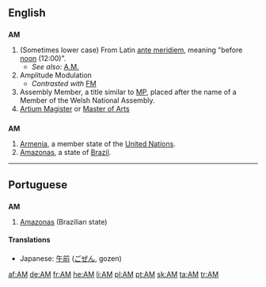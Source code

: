 {{wikipedia|AM}}
{{also|Appendix:Variations of "am"}}
==English==

==={{initialism}}===
'''AM'''

# (Sometimes lower case) From Latin [[ante meridiem]], meaning "before [[noon]] (12:00)".
#* ''See also:'' [[A.M.]]
# Amplitude Modulation
#* ''Contrasted with'' [[FM]]
# Assembly Member, a title similar to [[MP]], placed after the name of a Member of the Welsh National Assembly.
# [[Artium Magister]] or [[Master of Arts]]

==={{abbreviation}}===
'''AM'''

# [[Armenia]], a member state of the [[United Nations]].
# [[Amazonas]], a state of [[Brazil]].

----

==Portuguese==

==={{abbreviation}}===
'''AM'''

# [[Amazonas]] (Brazilian state)

====Translations====
{{trans-top|before noon}}
* Japanese: [[午前]] ([[ごぜん]], gozen)
{{trans-bottom}}

[[af:AM]]
[[de:AM]]
[[fr:AM]]
[[he:AM]]
[[li:AM]]
[[pl:AM]]
[[pt:AM]]
[[sk:AM]]
[[ta:AM]]
[[tr:AM]]